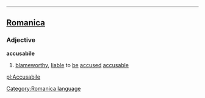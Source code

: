 ----

==[[Romanica]]==
[[Category:Romanica language]]
===Adjective===
<b>accusabile</b>
#[[blameworthy]], [[liable]] to [[be]] [[accused]] [[accusable]]

[[pl:Accusabile]]